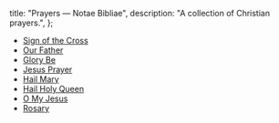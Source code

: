   title: "Prayers — Notae Bibliae",
  description: "A collection of Christian prayers.",
};

<Initial text="Prayers" />

* [Sign of the Cross](/liturgy/prayers/sign-of-the-cross)
* [Our Father](/liturgy/prayers/our-father)
* [Glory Be](/liturgy/prayers/glory-be)
* [Jesus Prayer](/liturgy/prayers/jesus-prayer)
* [Hail Mary](/liturgy/prayers/hail-mary)
* [Hail Holy Queen](/liturgy/prayers/hail-holy-queen)
* [O My Jesus](/liturgy/prayers/o-my-jesus)
* [Rosary](/liturgy/prayers/rosary)
